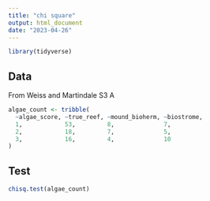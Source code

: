 ```yaml
---
title: "chi square"
output: html_document
date: "2023-04-26"
---
```


```r
library(tidyverse)
```

## Data
From Weiss and Martindale S3 A
```r
algae_count <- tribble(
  ~algae_score, ~true_reef, ~mound_bioherm, ~biostrome,
  1,            53,         8,              7,
  2,            18,         7,              5,
  3,            16,         4,              10
)
```

## Test

```r
chisq.test(algae_count)
```
